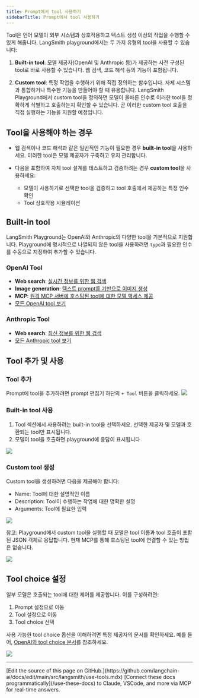 ```yaml
---
title: Prompt에서 tool 사용하기
sidebarTitle: Prompt에서 tool 사용하기
---
```


Tool은 언어 모델이 외부 시스템과 상호작용하고 텍스트 생성 이상의 작업을 수행할 수 있게 해줍니다. LangSmith playground에서는 두 가지 유형의 tool을 사용할 수 있습니다:

1. **Built-in tool**: 모델 제공자(OpenAI 및 Anthropic 등)가 제공하는 사전 구성된 tool로 바로 사용할 수 있습니다. 웹 검색, 코드 해석 등의 기능이 포함됩니다.

2. **Custom tool**: 특정 작업을 수행하기 위해 직접 정의하는 함수입니다. 자체 시스템과 통합하거나 특수한 기능을 만들어야 할 때 유용합니다. LangSmith Playground에서 custom tool을 정의하면 모델이 올바른 인수로 이러한 tool을 정확하게 식별하고 호출하는지 확인할 수 있습니다. 곧 이러한 custom tool 호출을 직접 실행하는 기능을 지원할 예정입니다.

## Tool을 사용해야 하는 경우

* 웹 검색이나 코드 해석과 같은 일반적인 기능이 필요한 경우 **built-in tool**을 사용하세요. 이러한 tool은 모델 제공자가 구축하고 유지 관리합니다.

* 다음을 포함하여 자체 tool 설계를 테스트하고 검증하려는 경우 **custom tool**을 사용하세요:

  * 모델이 사용하기로 선택한 tool을 검증하고 tool 호출에서 제공하는 특정 인수 확인
  * Tool 상호작용 시뮬레이션

## Built-in tool

LangSmith Playground는 OpenAI와 Anthropic의 다양한 tool을 기본적으로 지원합니다. Playground에 명시적으로 나열되지 않은 tool을 사용하려면 `type`과 필요한 인수를 수동으로 지정하여 추가할 수 있습니다.

### OpenAI Tool

* **Web search**: [실시간 정보를 위한 웹 검색](https://platform.openai.com/docs/guides/tools-web-search?api-mode=responses)
* **Image generation**: [텍스트 prompt를 기반으로 이미지 생성](https://platform.openai.com/docs/guides/tools-image-generation)
* **MCP**: [원격 MCP 서버에 호스팅된 tool에 대한 모델 액세스 제공](https://platform.openai.com/docs/guides/tools-remote-mcp)
* [모든 OpenAI tool 보기](https://platform.openai.com/docs/guides/tools?api-mode=responses)

### Anthropic Tool

* **Web search**: [최신 정보를 위한 웹 검색](https://docs.claude.com/en/docs/agents-and-tools/tool-use/web-search-tool)
* [모든 Anthropic tool 보기](https://docs.claude.com/en/docs/agents-and-tools/tool-use/overview)

## Tool 추가 및 사용

### Tool 추가

Prompt에 tool을 추가하려면 prompt 편집기 하단의 `+ Tool` 버튼을 클릭하세요. ![](/langsmith/images/add-tool.png)

### Built-in tool 사용

1. Tool 섹션에서 사용하려는 built-in tool을 선택하세요. 선택한 제공자 및 모델과 호환되는 tool만 표시됩니다.
2. 모델이 tool을 호출하면 playground에 응답이 표시됩니다

![](/langsmith/images/web-search-tool.gif)

### Custom tool 생성

Custom tool을 생성하려면 다음을 제공해야 합니다:

* Name: Tool에 대한 설명적인 이름
* Description: Tool이 수행하는 작업에 대한 명확한 설명
* Arguments: Tool에 필요한 입력

![](/langsmith/images/custom-tool.gif)

참고: Playground에서 custom tool을 실행할 때 모델은 tool 이름과 tool 호출이 포함된 JSON 객체로 응답합니다. 현재 MCP를 통해 호스팅된 tool에 연결할 수 있는 방법은 없습니다.

![](/langsmith/images/tool-call.png)

## Tool choice 설정

일부 모델은 호출되는 tool에 대한 제어를 제공합니다. 이를 구성하려면:

1. Prompt 설정으로 이동
2. Tool 설정으로 이동
3. Tool choice 선택

사용 가능한 tool choice 옵션을 이해하려면 특정 제공자의 문서를 확인하세요. 예를 들어, [OpenAI의 tool choice 문서](https://platform.openai.com/docs/guides/function-calling/function-calling-behavior?api-mode=responses#tool-choice)를 참조하세요.

![](/langsmith/images/tool-choice.png)

---

<Callout icon="pen-to-square" iconType="regular">
    [Edit the source of this page on GitHub.](https://github.com/langchain-ai/docs/edit/main/src/langsmith/use-tools.mdx)
</Callout>
<Tip icon="terminal" iconType="regular">
    [Connect these docs programmatically](/use-these-docs) to Claude, VSCode, and more via MCP for    real-time answers.
</Tip>
